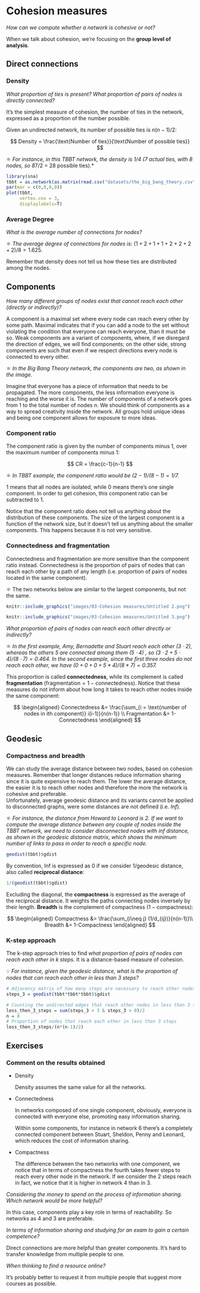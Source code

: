 # Cohesion measures

*How can we compute whether a network is cohesive or not?*

When we talk about cohesion, we're focusing on the **group level of analysis**. 

## Direct connections

### Density

*What proportion of ties is present? What proportion of pairs of nodes is directly connected?*

It's the simplest measure of cohesion, the number of ties in the network, expressed as a proportion of the number possible. 

Given an undirected network, its number of possible ties is $n(n-1)/2$:

$$
Density = \frac{\text{Number of ties}}{\text{Number of possible ties}}
$$

<aside>
⚛️ *For instance, in this TBBT network, the density is 1/4 (7 actual ties, with 8 nodes, so 8*7/2 = 28 possible ties).*

</aside>

```r
library(sna)
tbbt = as.network(as.matrix(read.csv("datasets/the_big_bang_theory.csv", row.names = 1, stringsAsFactors = FALSE)), directed=F)
par(mar = c(0,0,0,0))
plot(tbbt, 
     vertex.cex = 3,
     displaylabels=T)
```

### Average Degree

*What is the average number of connections for nodes?*

<aside>
⚛️ *The average degree of connections for nodes is:* $(1+2+1+1+2+2+2+2)/8 = 1.625$.

</aside>


Remember that density does not tell us how these ties are distributed among the nodes.

## Components

*How many different groups of nodes exist that cannot reach each other (directly or indirectly)?*

A component is a maximal set where every node can reach every other by some path. Maximal indicates that if you can add a node to the set without violating the condition that everyone can reach everyone, than it must be so. Weak components are a variant of components, where, if we disregard the direction of edges, we will find components; on the other side, strong components are such that even if we respect directions every node is connected to every other. 

<aside>
⚛️ *In the Big Bang Theory network, the components are two, as shown in the image*.

</aside>

Imagine that everyone has a piece of information that needs to be propagated. The more components, the less information everyone is reaching and the worse it is. The number of components of a network goes from $1$ to the total number of nodes $n$. We should think of components as a way to spread creativity inside the network. All groups hold unique ideas and being one component allows for exposure to more ideas. 

### Component ratio

The component ratio is given by the number of components minus 1, over the maximum number of components minus 1:

$$
CR = \frac{c-1}{n-1}
$$

<aside>
⚛️ *In TBBT example, the component ratio would be $(2-1)/(8-1) = 1/7$.*

</aside>

$1$ means that all nodes are isolated, while $0$ means there's one single component. In order to get cohesion, this component ratio can be subtracted to $1$. 

Notice that the component ratio does not tell us anything about the distribution of these components. The size of the largest component is a function of the network size, but it doesn't tell us anything about the smaller components. This happens because it is not very sensitive. 

### Connectedness and fragmentation

Connectedness and fragmentation are more sensitive than the component ratio instead. Connectedness is the proportion of pairs of nodes that can reach each other by a path of any length (i.e. proportion of pairs of nodes located in the same component). 

<aside>
⚛️ The two networks below are similar to the largest components, but not the same.

</aside>

```r
knitr::include_graphics("images/03-Cohesion measures/Untitled 2.png")
```

```r
knitr::include_graphics("images/03-Cohesion measures/Untitled 3.png")
```

*What proportion of pairs of nodes can reach each other directly or indirectly?*

<aside>
⚛️ *In the first example, Amy, Bernadette and Stuart reach each other $(3\cdot2)$, whereas the others $5$ are connected among them $(5\cdot4)$ , so $(3\cdot2+5\cdot4)/(8\cdot7) = 0.464$.
In the second example, since the first three nodes do not reach each other, we have $(0+0+0+5*4)/(8*7) = 0.357$.*

</aside>

This proportion is called **connectedness**, while its complement is called **fragmentation** ($\text{fragmentation} = 1-\text{connectedness}$). Notice that these measures do not inform about how long it takes to reach other nodes inside the same component:

$$
\begin{aligned}
Connectedness &= \frac{\sum_{i = \text{number of nodes in ith component}} i(i-1)}{n(n-1)} \\
Fragmentation &= 1- Connectedness
\end{aligned}
$$

## Geodesic

### Compactness and breadth

We can study the average distance between two nodes, based on cohesion measures. Remember that longer distances reduce information sharing since it is quite expensive to reach them. The lower the average distance, the easier it is to reach other nodes and therefore the more the network is cohesive and preferable.  
Unfortunately, average geodesic distance and its variants cannot be applied to disconnected graphs, were some distances are not defined (i.e. $Inf$). 

<aside>
⚛️ *For instance, the distance from Howard to Leonard is 2. If we want to compute the average distance between any couple of nodes inside the TBBT network, we need to consider disconnected nodes with inf distance, as shown in the geodesic distance matrix, which shows the minimum number of links to pass in order to reach a specific node.*

</aside>

```r
geodist(tbbt)$gdist
```

By convention, Inf is expressed as 0 if we consider $1/\text{geodesic distance}$, also called **reciprocal distance**:

```r
1/(geodist(tbbt)$gdist)
```

Excluding the diagonal, the **compactness** is expressed as the average of the reciprocal distance. It weights the paths connecting nodes inversely by their length. **Breadth** is the complement of compactness ($1-\text{compactness}$):

$$
\begin{aligned}
Compactness &= \frac{\sum_{i\neq j} (1/d_{ij})}{n(n-1)}\\
Breadth &= 1-Compactness
\end{aligned}
$$

### K-step approach

The k-step approach tries to find *what proportion of pairs of nodes can reach each other in k steps.* It is a distance-based measure of cohesion.

<aside>
💡 *For instance, given the geodesic distance, what is the proportion of nodes that can reach each other in less than 3 steps?*

</aside>

```r
# Adjacency matrix of how many steps are necessary to reach other nodes
steps_3 = geodist(tbbt*tbbt*tbbt)$gdist

# Counting the undirected edges that reach other nodes in less than 3 steps
less_then_3_steps = sum(steps_3 < 3 & steps_3 > 0)/2
n = 8
# Proportion of nodes that reach each other in less than 3 steps
less_then_3_steps/(n*(n-1)/2)
```

## Exercises

### Comment on the results obtained

- Density
    
    Density assumes the same value for all the networks. 
    
- Connectedness
    
    In networks composed of one single component, obviously, everyone is connected with everyone else, promoting easy information sharing. 
    
    Within some components, for instance in network $6$ there's a completely connected component between Stuart, Sheldon, Penny and Leonard, which reduces the cost of information sharing. 
    
- Compactness
    
    The difference between the two networks with one component, we notice that in terms of compactness the fourth takes fewer steps to reach every other node in the network. If we consider the $2$ steps reach in fact, we notice that it is higher in network $4$ than in $3$. 
    

*Considering the money to spend on the process of information sharing. Which network would be more helpful?*

In this case, components play a key role in terms of reachability. So networks as $4$ and $3$ are preferable. 

*In terms of information sharing and studying for an exam to gain a certain competence?*

Direct connections are more helpful than greater components. It's hard to transfer knowledge from multiple people to one. 

*When thinking to find a resource online?*

It's probably better to request it from multiple people that suggest more courses as possible.